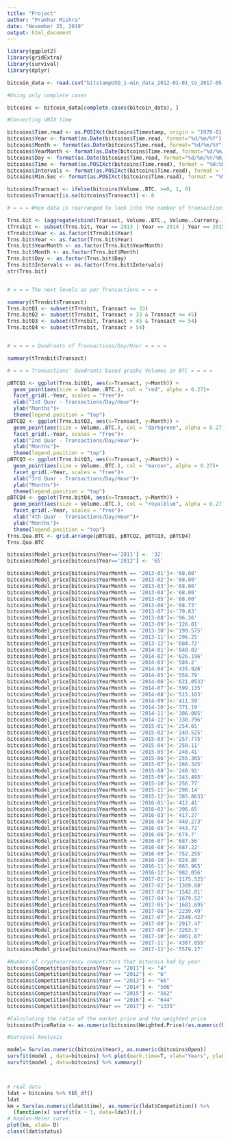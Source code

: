 ---
title: "Project"
author: "Prakhar Mishra"
date: "November 25, 2019"
output: html_document
---

```{r}
library(ggplot2)
library(gridExtra)
library(survival)
library(dplyr)
```


```{r}
bitcoin_data <- read.csv("bitstampUSD_1-min_data_2012-01-01_to_2017-05-31.csv")

#Using only complete cases

bitcoins <- bitcoin_data[complete.cases(bitcoin_data), ]
```

```{r}
#Converting UNIX time

bitcoins$Time.read <- as.POSIXct(bitcoins$Timestamp, origin = "1970-01-01", tz = "GMT")
bitcoins$Year <- format(as.Date(bitcoins$Time.read, format="%d/%m/%Y"),"%Y")
bitcoins$Month <- format(as.Date(bitcoins$Time.read, format="%d/%m/%Y"),"%m")
bitcoins$YearMonth <- format(as.Date(bitcoins$Time.read, format="%d/%m/%Y"),"%Y-%m")
bitcoins$Day <- format(as.Date(bitcoins$Time.read, format="%d/%m/%Y/%H/%M/%S"),"%d")
bitcoins$Time <- format(as.POSIXct(bitcoins$Time.read), format = "%H:%M:%S")
bitcoins$Intervals <- format(as.POSIXct(bitcoins$Time.read), format = "%H")
bitcoins$Min.Sec <- format(as.POSIXct(bitcoins$Time.read), format = "%M:%S")


```


```{r}
bitcoins$Transact <- ifelse(bitcoins$Volume..BTC. >=0, 1, 0)
bitcoins$Transact[is.na(bitcoins$Transact)] <- 0

# = = = When data is rearranged to look into the number of transactions per variable = = =

Trns.bit <- (aggregate(cbind(Transact, Volume..BTC., Volume..Currency.) ~ Intervals + Day + Month + YearMonth + Year, data = bitcoins, sum))
tTrnsbit <- subset(Trns.bit, Year == 2013 | Year == 2014 | Year == 2015)
tTrnsbit$Year <- as.factor(tTrnsbit$Year)
Trns.bit$Year <- as.factor(Trns.bit$Year)
Trns.bit$YearMonth <- as.factor(Trns.bit$YearMonth)
Trns.bit$Month <- as.factor(Trns.bit$Month)
Trns.bit$Day <- as.factor(Trns.bit$Day)
Trns.bit$Intervals <- as.factor(Trns.bit$Intervals)
str(Trns.bit)


# = = = The next levels as per Transactions = = =

summary(tTrnsbit$Transact)
Trns.bitQ1 <- subset(tTrnsbit, Transact <= 33)
Trns.bitQ2 <- subset(tTrnsbit, Transact > 33 & Transact <= 45)
Trns.bitQ3 <- subset(tTrnsbit, Transact > 45 & Transact <= 54)
Trns.bitQ4 <- subset(tTrnsbit, Transact > 54)


# = = = = Quadrants of Transactions/Day/Hour = = = =

summary(tTrnsbit$Transact)

# = = = Transactions' Quadrants based graphs Volumes in BTC = = = = 

pBTCQ1 <- ggplot(Trns.bitQ1, aes(x=Transact, y=Month)) +
  geom_point(aes(size = Volume..BTC.), col = "red", alpha = 0.27)+
  facet_grid(.~Year, scales = "free")+
  xlab("1st Quar - Transactions/Day/Hour")+
  ylab("Months")+
  theme(legend.position = "top")
pBTCQ2 <- ggplot(Trns.bitQ2, aes(x=Transact, y=Month)) +
  geom_point(aes(size = Volume..BTC.), col = "darkgreen", alpha = 0.27)+
  facet_grid(.~Year, scales = "free")+
  xlab("2nd Quar - Transactions/Day/Hour")+
  ylab("Months")+
  theme(legend.position = "top")
pBTCQ3 <- ggplot(Trns.bitQ3, aes(x=Transact, y=Month)) +
  geom_point(aes(size = Volume..BTC.), col = "maroon", alpha = 0.27)+
  facet_grid(.~Year, scales = "free")+
  xlab("3rd Quar - Transactions/Day/Hour")+
  ylab("Months")+
  theme(legend.position = "top")
pBTCQ4 <- ggplot(Trns.bitQ4, aes(x=Transact, y=Month)) +
  geom_point(aes(size = Volume..BTC.), col = "royalblue", alpha = 0.27)+
  facet_grid(.~Year, scales = "free")+
  xlab("4th Quar - Transactions/Day/Hour")+
  ylab("Months")+
  theme(legend.position = "top")
Trns.Qua.BTC <- grid.arrange(pBTCQ1, pBTCQ2, pBTCQ3, pBTCQ4)
Trns.Qua.BTC
```


```{r}
bitcoins$Model_price[bitcoins$Year=='2011'] <- '32'
bitcoins$Model_price[bitcoins$Year=='2012'] <- '65'

bitcoins$Model_price[bitcoins$YearMonth == '2013-01']<-'68.00'
bitcoins$Model_price[bitcoins$YearMonth == '2013-02']<-'68.00'
bitcoins$Model_price[bitcoins$YearMonth == '2013-03']<-'68.00'
bitcoins$Model_price[bitcoins$YearMonth == '2013-04']<-'68.00'
bitcoins$Model_price[bitcoins$YearMonth == '2013-05']<-'68.00'
bitcoins$Model_price[bitcoins$YearMonth == '2013-06']<-'68.73'
bitcoins$Model_price[bitcoins$YearMonth == '2013-07']<-'79.83'
bitcoins$Model_price[bitcoins$YearMonth == '2013-08']<-'96.36'
bitcoins$Model_price[bitcoins$YearMonth == '2013-09']<-'126.01'
bitcoins$Model_price[bitcoins$YearMonth == '2013-10']<-'199.575'
bitcoins$Model_price[bitcoins$YearMonth == '2013-11']<-'296.25'
bitcoins$Model_price[bitcoins$YearMonth == '2013-12']<-'684.72'
bitcoins$Model_price[bitcoins$YearMonth == '2014-01']<-'848.03'
bitcoins$Model_price[bitcoins$YearMonth == '2014-02']<-'626.196'
bitcoins$Model_price[bitcoins$YearMonth == '2014-03']<-'584.2'
bitcoins$Model_price[bitcoins$YearMonth == '2014-04']<-'435.926'
bitcoins$Model_price[bitcoins$YearMonth == '2014-05']<-'559.79'
bitcoins$Model_price[bitcoins$YearMonth == '2014-06']<-'621.0533'
bitcoins$Model_price[bitcoins$YearMonth == '2014-07']<-'599.135'
bitcoins$Model_price[bitcoins$YearMonth == '2014-08']<-'515.163'
bitcoins$Model_price[bitcoins$YearMonth == '2014-09']<-'411.59'
bitcoins$Model_price[bitcoins$YearMonth == '2014-10']<-'371.19'
bitcoins$Model_price[bitcoins$YearMonth == '2014-11']<-'386.085'
bitcoins$Model_price[bitcoins$YearMonth == '2014-12']<-'330.796'
bitcoins$Model_price[bitcoins$YearMonth == '2015-01']<-'254.65'
bitcoins$Model_price[bitcoins$YearMonth == '2015-02']<-'249.525'
bitcoins$Model_price[bitcoins$YearMonth == '2015-03']<-'257.775'
bitcoins$Model_price[bitcoins$YearMonth == '2015-04']<-'250.11'
bitcoins$Model_price[bitcoins$YearMonth == '2015-05']<-'248.41'
bitcoins$Model_price[bitcoins$YearMonth == '2015-06']<-'255.365'
bitcoins$Model_price[bitcoins$YearMonth == '2015-07']<-'266.345'
bitcoins$Model_price[bitcoins$YearMonth == '2015-08']<-'240.92'
bitcoins$Model_price[bitcoins$YearMonth == '2015-09']<-'243.495'
bitcoins$Model_price[bitcoins$YearMonth == '2015-10']<-'256.77'
bitcoins$Model_price[bitcoins$YearMonth == '2015-11']<-'290.14'
bitcoins$Model_price[bitcoins$YearMonth == '2015-12']<-'385.8633'
bitcoins$Model_price[bitcoins$YearMonth == '2016-01']<-'412.41'
bitcoins$Model_price[bitcoins$YearMonth == '2016-02']<-'396.65'
bitcoins$Model_price[bitcoins$YearMonth == '2016-03']<-'417.27'
bitcoins$Model_price[bitcoins$YearMonth == '2016-04']<-'440.273'
bitcoins$Model_price[bitcoins$YearMonth == '2016-05']<-'443.72'
bitcoins$Model_price[bitcoins$YearMonth == '2016-06']<-'674.7'
bitcoins$Model_price[bitcoins$YearMonth == '2016-07']<-'687.56'
bitcoins$Model_price[bitcoins$YearMonth == '2016-08']<-'687.22'
bitcoins$Model_price[bitcoins$YearMonth == '2016-09']<-'752.255'
bitcoins$Model_price[bitcoins$YearMonth == '2016-10']<-'824.86'
bitcoins$Model_price[bitcoins$YearMonth == '2016-11']<-'863.965'
bitcoins$Model_price[bitcoins$YearMonth == '2016-12']<-'982.056'
bitcoins$Model_price[bitcoins$YearMonth == '2017-01']<-'1175.525'
bitcoins$Model_price[bitcoins$YearMonth == '2017-02']<-'1389.88'
bitcoins$Model_price[bitcoins$YearMonth == '2017-03']<-'1542.01'
bitcoins$Model_price[bitcoins$YearMonth == '2017-04']<-'1679.52'
bitcoins$Model_price[bitcoins$YearMonth == '2017-05']<-'1681.695'
bitcoins$Model_price[bitcoins$YearMonth == '2017-06']<-'2239.49'
bitcoins$Model_price[bitcoins$YearMonth == '2017-07']<-'2548.427'
bitcoins$Model_price[bitcoins$YearMonth == '2017-08']<-'2917.47'
bitcoins$Model_price[bitcoins$YearMonth == '2017-09']<-'3263.3'
bitcoins$Model_price[bitcoins$YearMonth == '2017-10']<-'4051.67'
bitcoins$Model_price[bitcoins$YearMonth == '2017-11']<-'4367.055'
bitcoins$Model_price[bitcoins$YearMonth == '2017-12']<-'5579.17'


```



```{r}
#Number of cryptocurrency competitors that bitocoin had by year
bitcoins$Competition[bitcoins$Year == "2011"] <- "4"
bitcoins$Competition[bitcoins$Year == "2012"] <- "6"
bitcoins$Competition[bitcoins$Year == "2013"] <- "66"
bitcoins$Competition[bitcoins$Year == "2014"] <- "506"
bitcoins$Competition[bitcoins$Year == "2015"] <- "562"
bitcoins$Competition[bitcoins$Year == "2016"] <- "644"
bitcoins$Competition[bitcoins$Year == "2017"] <- "1335"

```


```{r}
#Calculating the ratio of the market price and the weighted price
bitcoins$PriceRatio <- as.numeric(bitcoins$Weighted.Price)/as.numeric(bitcoins$Model_price)


```


```{r}
#Survival Analysis

model= Surv(as.numeric(bitcoins$Year), as.numeric(bitcoins$Open))
survfit(model , data=bitcoins) %>% plot(mark.time=T, xlab="Years", ylab="p(survive)")
survfit(model , data=bitcoins) %>% summary()



# real data
ldat = bitcoins %>% tbl_df()
ldat
km = Surv(as.numeric(ldat$time), as.numeric(ldat$Competition)) %>%
  (function(x) survfit(x ~ 1, data=ldat))(.)
# Kaplan-Meier curve
plot(km, xlab= D)
class(ldat$status)

```


